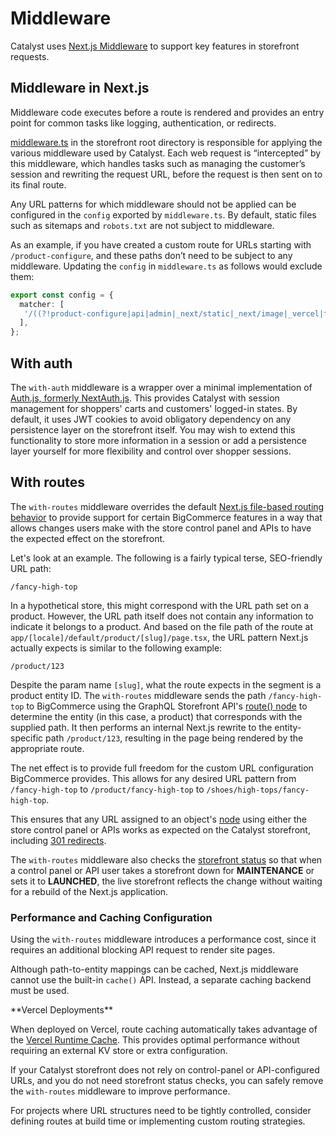 # Middleware

Catalyst uses [Next.js Middleware](https://nextjs.org/docs/app/building-your-application/routing/middleware) to support key features in storefront requests.

## Middleware in Next.js

Middleware code executes before a route is rendered and provides an entry point for common tasks like logging, authentication, or redirects.

[middleware.ts](https://github.com/bigcommerce/catalyst/blob/canary/core/middleware.ts) in the storefront root directory is responsible for applying the various middleware used by Catalyst. Each web request is “intercepted” by this middleware, which handles tasks such as managing the customer’s session and rewriting the request URL, before the request is then sent on to its final route.

Any URL patterns for which middleware should not be applied can be configured in the `config` exported by `middleware.ts`. By default, static files such as sitemaps and `robots.txt` are not subject to middleware.

As an example, if you have created a custom route for URLs starting with `/product-configure`, and these paths don’t need to be subject to any middleware.  Updating the `config` in `middleware.ts` as follows would exclude them:

```ts filename="middleware.ts"
export const config = {
  matcher: [
   '/((?!product-configure|api|admin|_next/static|_next/image|_vercel|favicon.ico|xmlsitemap.php|sitemap.xml|robots.txt).*)',
  ],
};
```

## With auth

The `with-auth` middleware is a wrapper over a minimal implementation of [Auth.js, formerly NextAuth.js](https://authjs.dev/reference). This provides Catalyst with session management for shoppers' carts and customers' logged-in states. By default, it uses JWT cookies to avoid obligatory dependency on any persistence layer on the storefront itself. You may wish to extend this functionality to store more information in a session or add a persistence layer yourself for more flexibility and control over shopper sessions.

## With routes

The `with-routes` middleware overrides the default [Next.js file-based routing behavior](https://nextjs.org/docs/app/building-your-application/routing) to provide support for certain BigCommerce features in a way that allows changes users make with the store control panel and APIs to have the expected effect on the storefront.

Let's look at an example. The following is a fairly typical terse, SEO-friendly URL path:

```
/fancy-high-top
```

In a hypothetical store, this might correspond with the URL path set on a product. However, the URL path itself does not contain any information to indicate it belongs to a product. And based on the file path of the route at `app/[locale]/default/product/[slug]/page.tsx`, the URL pattern Next.js actually expects is similar to the following example:

```
/product/123
```

Despite the param name `[slug]`, what the route expects in the segment is a product entity ID. The `with-routes` middleware sends the path `/fancy-high-top` to BigCommerce using the GraphQL Storefront API's [route() node](https://developer.bigcommerce.com/graphql-storefront/reference#definition-Route) to determine the entity (in this case, a product) that corresponds with the supplied path.  It then performs an internal Next.js rewrite to the entity-specific path `/product/123`, resulting in the page being rendered by the appropriate route.

The net effect is to provide full freedom for the custom URL configuration BigCommerce provides. This allows for any desired URL pattern from `/fancy-high-top` to `/product/fancy-high-top` to `/shoes/high-tops/fancy-high-top`.

This ensures that any URL assigned to an object's [node](https://developer.bigcommerce.com/graphql-storefront/reference#definition-Node) using either the store control panel or APIs works as expected on the Catalyst storefront, including [301 redirects](https://support.bigcommerce.com/s/article/MSF-301-Redirects#adding).

The `with-routes` middleware also checks the [storefront status](https://developer.bigcommerce.com/graphql-storefront/reference#definition-StorefrontStatusType) so that when a control panel or API user takes a storefront down for **MAINTENANCE** or sets it to **LAUNCHED**, the live storefront reflects the change without waiting for a rebuild of the Next.js application.

### Performance and Caching Configuration

Using the `with-routes` middleware introduces a performance cost, since it requires an additional blocking API request to render site pages.  

Although path-to-entity mappings can be cached, Next.js middleware cannot use the built-in `cache()` API. Instead, a separate caching backend must be used.  

<Callout type="info">
**Vercel Deployments**

When deployed on Vercel, route caching automatically takes advantage of the [Vercel Runtime Cache](https://vercel.com/changelog/introducing-the-runtime-cache-api). This provides optimal performance without requiring an external KV store or extra configuration.  
</Callout>

If your Catalyst storefront does not rely on control-panel or API-configured URLs, and you do not need storefront status checks, you can safely remove the `with-routes` middleware to improve performance.  

For projects where URL structures need to be tightly controlled, consider defining routes at build time or implementing custom routing strategies.  
